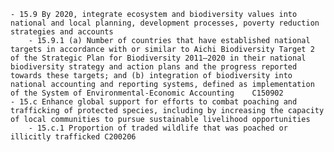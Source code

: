 
    - 15.9 By 2020, integrate ecosystem and biodiversity values into national and local planning, development processes, poverty reduction strategies and accounts	
        - 15.9.1 (a) Number of countries that have established national targets in accordance with or similar to Aichi Biodiversity Target 2 of the Strategic Plan for Biodiversity 2011–2020 in their national biodiversity strategy and action plans and the progress reported towards these targets; and (b) integration of biodiversity into national accounting and reporting systems, defined as implementation of the System of Environmental-Economic Accounting	C150902
    - 15.c Enhance global support for efforts to combat poaching and trafficking of protected species, including by increasing the capacity of local communities to pursue sustainable livelihood opportunities	
        - 15.c.1 Proportion of traded wildlife that was poached or illicitly trafficked	C200206